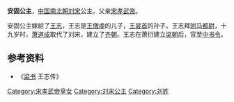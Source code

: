 {{東亞女性歷史人物
| 名稱=安固公主
| 身份=[[刘宋|刘宋]]公主
| 畫像=
| 說明=
| 姓=刘
| 名=
| 封爵=[[公主|公主]]
| 位號=
| 封號=安固公主
| 出生年=
| 逝世年=
| 諡號=
| 墳墓=
| 父親=[[宋孝武帝|宋孝武帝]]
| 夫=[[王志_(南北朝)|王志]]
| 夫之母=
| 夫之父=[[王僧虔|王僧虔]]
|}}
'''安固公主'''，[[中国|中国]][[南北朝|南北朝]][[刘宋|刘宋]]公主，父亲[[宋孝武帝|宋孝武帝]]。

安固公主嫁給了[[王志_(南北朝)|王志]]，王志是[[王僧虔|王僧虔]]的儿子，[[王昙首|王昙首]]的孙子。王志拜[[驸马都尉|驸马都尉]]，十九岁时，[[萧道成|萧道成]]取代了刘宋，建立了[[齐朝|齐朝]]。王志在萧衍建立[[梁朝|梁朝]]后，官至[[中书令|中书令]]。
== 参考资料 ==

*《[[梁书|梁书]] 王志传》
[[Category:宋孝武帝皇女|Category:宋孝武帝皇女]]
[[Category:刘宋公主|Category:刘宋公主]]
[[Category:刘姓|Category:刘姓]]